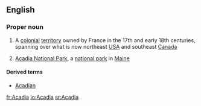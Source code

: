 {{also|acadia}}
==English==
{{wikipedia}}

===Proper noun===
{{en-proper-noun}}

# {{history}} A [[colonial]] [[territory]] owned by France in the 17th and early 18th centuries, spanning over what is now northeast [[USA]] and southeast [[Canada]]
# [[w:Acadia National Park|Acadia National Park]], a [[national park]] in [[Maine]]

====Derived terms====
* [[Acadian]]

[[fr:Acadia]]
[[io:Acadia]]
[[sr:Acadia]]